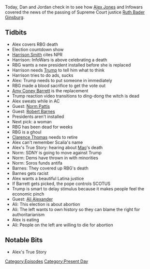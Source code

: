 {{DEFAULTSORT:
    #_EPISODE_0484:September 18-19, 2020
}}{{Episode
    | title             = September 18-19, 2020
    | caption           = Listen to this episode on [https://knowledgefight.libsyn.com/484-september-18-19-2020 Libsyn] [https://open.spotify.com/episode/1ryz1Jq2Rc5aipQAL2neO7 Spotify], Read the [[Transcript/484: September 18-19, 2020|Unofficial Transcript]], View discussion on [https://reddit.com/iwx0tk Reddit]
    | episodeNumber     = 484
    | length            = 01:24:39
    | airDate           = September 21, 2020
    | coverageStartDate = September 18, 2020
    | coverageEndDate   = September 19, 2020
    | episodeType       = [[:Category:Present Day|Present Day]]
    | appearance        = [[Ruth Bader Ginsburg]], [[Harrison Smith]], [[Amy Coney Barrett]], [[Norm Pattis]], [[Robert Barnes]], [[Clarence Thomas]], [[Ali Alexander]]
    | oocDrop           = The left loves the supreme court; Hitler was very accomplished
    | previousEpisode   = [[483: September 17, 2020]]
    | nextEpisode       = [[485: September 23-24, 2020]]
}}

{{Stub}}

Today, Dan and Jordan check in to see how [[Alex Jones]] and Infowars covered the news of the passing of Supreme Court justice [[Ruth Bader Ginsburg]].

==Tidbits==

*Alex covers RBG death
*Election countdown show
*[[Harrison Smith]] cites NPR
*Harrison: InfoWars is above celebrating a death
*RBG wants a new president installed before she is replaced
*Harrison needs [[Donald Trump|Trump]] to tell him what to think
*Harrison tries to do ads, sucks
*Alex: Trump needs to put someone in immediately
*RBG made a blood sacrifice to get the vote out
*[[Amy Coney Barrett]] is the replacement
*Trump reaction video transitions to ding-dong the witch is dead
*Alex sweats while in AC
*Guest: [[Norm Pattis]]
*Guest: [[Robert Barnes]]
*Presidents aren't installed
*Next pick: a woman
*RBG has been dead for weeks
*RBG is a ghoul
*[[Clarence Thomas]] needs to retire
*Alex can't remember Scalia's name
*Alex's True Story: hearing about [[Mao Zedong|Mao]]'s death
*Norm: SDNY is going to move against Trump
*Norm: Dems have thrown in with minorities
*Norm: Soros funds antifa
*Barnes: They covered up RBG's death
*Barnes gets racist
*Alex wants a beautiful Latina justice
*If Barrett gets picked, the pope controls SCOTUS
*Trump is smart to delay stimulus because it makes people feel the economic pinch
*Guest: [[Ali Alexander]]
*Ali: This election is about abortion
*Ali: The left wants to own history so they can blame the right for authoritarianism
*Alex is eating
*Ali: People on the left are willing to die for abortion

==Notable Bits==

*Alex's True Story

[[Category:Episodes]]
[[Category:Present Day]]
